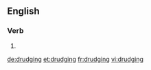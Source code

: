 
==English==

===Verb===
{{head|en}}

# {{present participle of|drudge|lang=en}}

[[de:drudging]]
[[et:drudging]]
[[fr:drudging]]
[[vi:drudging]]